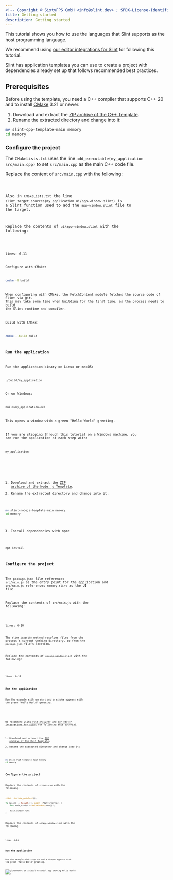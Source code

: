 ```yaml
---
<!-- Copyright © SixtyFPS GmbH <info@slint.dev> ; SPDX-License-Identifier: MIT -->
title: Getting started
description: Getting started
---
```



This tutorial shows you how to use the languages that Slint supports as the host programming language.

We recommend using [our editor integrations for Slint](https://github.com/slint-ui/slint/tree/master/editors) for following this tutorial.

Slint has application templates you can use to create a project with dependencies already set up that follows recommended best practices.

## Prerequisites

<Tabs syncKey="dev-language">
  <TabItem label="C++" icon="seti:cpp">

Before using the template, you need a C++ compiler that supports C++ 20 and to install [CMake](https://cmake.org/download/) 3.21 or newer.

1. Download and extract the [ZIP archive of the C++ Template](https://github.com/slint-ui/slint-cpp-template/archive/refs/heads/main.zip).
2. Rename the extracted directory and change into it:

```sh
mv slint-cpp-template-main memory
cd memory
```

### Configure the project

The `CMakeLists.txt` uses the line `add_executable(my_application src/main.cpp)` to set `src/main.cpp` as the main C++ code file.

Replace the content of `src/main.cpp` with the following:


<Code code={initialCpp} lang="cpp" title="main_initial.cpp" />

Also in `CMakeLists.txt` the line
`slint_target_sources(my_application ui/app-window.slint)` is a Slint function used to
add the `app-window.slint` file to the target.

Replace the contents of `ui/app-window.slint` with the following:


<Code code={appWindow} lang="slint" title="app-window.slint" />

lines: 6-11


Configure with CMake:

```sh
cmake -B build
```

<Aside type="tip" title="Tip">
When configuring with CMake, the FetchContent module fetches the source code of Slint via git.
This may take some time when building for the first time, as the process needs to build
the Slint runtime and compiler.
</Aside>

Build with CMake:

```sh
cmake --build build
```

### Run the application

Run the application binary on Linux or macOS:

```sh
./build/my_application
```

Or on Windows:

```sh
build\my_application.exe
```

This opens a window with a green "Hello World" greeting.

If you are stepping through this tutorial on a Windows machine, you can run the application at each step with:

```sh
my_application
```
</TabItem>

<TabItem label="NodeJS" icon="seti:javascript">

1. Download and extract the [ZIP archive of the Node.js Template](https://github.com/slint-ui/slint-nodejs-template/archive/refs/heads/main.zip).
2. Rename the extracted directory and change into it:

```sh
mv slint-nodejs-template-main memory
cd memory
```
3. Install dependencies with npm:

```sh
npm install
```

### Configure the project

The `package.json` file references `src/main.js` as the entry point for the application and `src/main.js` references `memory.slint` as the UI file.

Replace the contents of `src/main.js` with the following:


<Code code={mainInitialJs} lang="js" title="main_initial.js" />

lines: 6-10


The `slint.loadFile` method resolves files from the process's current working directory, so from the `package.json` file's location.

Replace the contents of `ui/app-window.slint` with the following:


<Code code={memorySlint} lang="slint" title="memory.slint" />

lines: 6-11


### Run the application

Run the example with `npm start` and a window appears with the green "Hello World" greeting.

</TabItem>
<TabItem label="Rust" icon="seti:rust">

We recommend using [rust-analyzer](https://rust-analyzer.github.io) and [our editor integrations for Slint](https://github.com/slint-ui/slint/tree/master/editors) for following this tutorial.

1. Download and extract the [ZIP archive of the Rust Template](https://github.com/slint-ui/slint-rust-template/archive/refs/heads/main.zip).
2. Rename the extracted directory and change into it:

```sh
mv slint-rust-template-main memory
cd memory
```

### Configure the project

Replace the contents of `src/main.rs` with the following:

```rust
slint::include_modules!();

fn main() -> Result<(), slint::PlatformError> {
    let main_window = MainWindow::new()?;

    main_window.run()
}
```

Replace the contents of `ui/app-window.slint` with the following:

<Code code={memorySlint} lang="slint" title="memory.slint" />

lines: 6-11


### Run the application

Run the example with `cargo run` and a window appears with the green "Hello World" greeting.
</TabItem>
</Tabs>

![Screenshot of initial tutorial app showing Hello World](https://slint.dev/blog/memory-game-tutorial/getting-started.png "Hello World")
